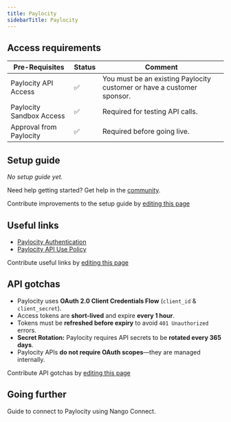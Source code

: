 ```yaml
---
title: Paylocity
sidebarTitle: Paylocity
---
```



<Overview />
<PreBuiltTooling />
<PreBuiltUseCases />

## Access requirements
| Pre-Requisites | Status | Comment |
| - | - | - |
| Paylocity API Access | ✅ | You must be an existing Paylocity customer or have a customer sponsor. |
| Paylocity Sandbox Access | ✅ | Required for testing API calls. |
| Approval from Paylocity | ✅ | Required before going live. |

## Setup guide

_No setup guide yet._

<Tip>Need help getting started? Get help in the [community](https://nango.dev/slack).</Tip>

<Note>Contribute improvements to the setup guide by [editing this page](https://github.com/nangohq/nango/tree/master/docs/integrations/all/paylocity.mdx)</Note>

## Useful links

- [Paylocity Authentication](https://developer.paylocity.com/integrations/docs/getting-started)
- [Paylocity API Use Policy](https://www.paylocity.com/terms-and-conditions/)

<Note>Contribute useful links by [editing this page](https://github.com/nangohq/nango/tree/master/docs/integrations/all/paylocity.mdx)</Note>

## API gotchas

- Paylocity uses **OAuth 2.0 Client Credentials Flow** (`client_id` & `client_secret`).
- Access tokens are **short-lived** and expire **every 1 hour**.
- Tokens must be **refreshed before expiry** to avoid `401 Unauthorized` errors.
- **Secret Rotation:** Paylocity requires API secrets to be **rotated every 365 days**.
- Paylocity APIs **do not require OAuth scopes**—they are managed internally.

<Note>Contribute API gotchas by [editing this page](https://github.com/nangohq/nango/tree/master/docs/integrations/all/paylocity.mdx)</Note>

## Going further
<Card title="Connect to Paylocity" icon="link" href="/integrations/all/paylocity/connect" horizontal> Guide to connect to Paylocity using Nango Connect. </Card>